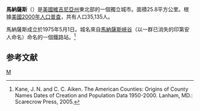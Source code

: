 {{noteTA
|T=zh-hans:马纳萨斯 (弗吉尼亚州);zh-hk:馬納薩斯 (維珍尼亞州);zh-tw:馬納薩斯 (維吉尼亞州);
|1=zh-hans:弗吉尼亚州;zh-hk:維珍尼亞州;zh-tw:維吉尼亞州;
}}
{{Infobox City
|chinese_name           = 馬納薩斯
|official_name          = Manassas, Virginia
|nickname               = 
|motto                  = 
|image_skyline            = Citystreet1.jpg
|imagesize                = 275px
|image_caption            =镇中心的中央街（Center Street）
|image_flag             = <!-- 檔案不存在 Manassas VA Flag.gif ，可從英文維基百科取得 -->
|image_seal             = <!-- 檔案不存在 Manassas Seal.gif -->
|image_map                = Prince William County Virginia incorporated and unincorporated areas Manassas highlighted.svg
|mapsize                  = 260px
|map_caption              =在县内和州内的位置
|subdivision_type       = 国家
|subdivision_type1     = 州
|subdivision_type2     = 郡县
|subdivision_name       = [[美国|美国]]
|subdivision_name1     = [[弗吉尼亚州|弗吉尼亚州]]
|subdivision_name2     = 独立市
|leader_title           = 市经理
|leader_name            = Lawrence Hughes
|established_title      = 
|established_date       = 
|area_magnitude         = 
|area_total_sq_mi        = 10.0
|area_total             = 25.8
|area_land_sq_mi         = 9.9
|area_land              = 25.7
|area_water_sq_mi        = .04
|area_water_km2             = 0.1
|area_urban_sq_mi        =
|area_urban_km2             =
|area_metro_sq_mi        =
|area_metro_km2             =
|population_as_of       = 2000年
|population_note        = 
|population_total       = 35135
|population_metro       = 
|population_urban       = 
|population_density_km2     = 1366.1
|population_density_sq_mi = 3538.2
|timezone               = [[北美东部时区|北美东部时区]]
|utc_offset             = -5
|timezone_DST           = [[北美东部时区|北美东部夏令时]]
|utc_offset_DST         = -4
|latd= 38|latm= 45|lats= 5|latNS= N
|longd= 77|longm= 28|longs= 35|longEW= W
|elevation              = 
|elevation_ft           = 
|website                = http://www.manassascity.org/
|footnotes              = 
}}
'''馬納薩斯'''（{{lang-en|Manassas}}）是[[美國|美國]][[維吉尼亞州|維吉尼亞州]]東北部的一個獨立城市。面積25.8平方公里。根據[[美國2000年人口普查|美國2000年人口普查]]，共有人口35,135人。

馬納薩斯成立於1975年5月1日。城名來自[[馬納薩斯峽谷|馬納薩斯峽谷]]（以一群已消失的印第安人命名）命名的一個鐵路站。<ref>Kane, J. N. and C. C. Aiken. The American Counties: Origins of County Names Dates of Creation and Population Data 1950-2000. Lanham, MD.: Scarecrow Press, 2005.</ref>

==参考文献==
<div class="references-small">
<references />
</div>
{{弗吉尼亚州}}
[[Category:弗吉尼亚州城市|M]]